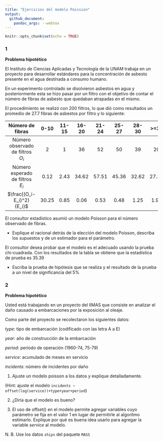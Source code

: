 ```yaml
---
title: "Ejercicios del modelo Poission"
output: 
  github_document:
    pandoc_args: --webtex
---
```


```r
knitr::opts_chunk$set(echo = TRUE)
```

### 1

__Problema hipotético__

El Instituto de Ciencias Aplicadas y Tecnología de la UNAM trabaja en un proyecto para desarrollar estándares para la concentración de asbesto presente en el agua destinada a consumo humano.

En un experimento controlado se disolvieron asbestos en agua y posteriormente esta se hizo pasar por un filtro con el objetivo de contar el número de fibras de asbesto que quedaban atrapadas en el mismo.

El procedimiento se realizó con 200 filtros, lo que dió como resultados un promedio de 27.7 fibras de asbestos por filtro y lo siguiente:

|           Número de fibras           |  0-10 | 11-15 | 16-20 | 21-24 | 25-27 | 28-30 |  >=31 |  suma |
|:------------------------------------:|:-----:|:-----:|:-----:|:-----:|:-----:|:-----:|:-----:|:-----:|
| Número observado de filtros<br>$O_i$ |   2   |   1   |   36  |   52  |   50  |   39  |   20  |  200  |
|  Número esperado de filtros<br>$E_i$ |  0.12 |  2.43 | 34.62 | 57.51 | 45.36 | 32.62 | 27.34 |  200  |
|       $\frac{(O_i-E_i)^2}{E_i}$      | 30.25 |  0.85 |  0.06 |  0.53 |  0.48 |  1.25 |  1.97 | 35.39 |

El consultor estadístico asumió un modelo Poisson para el número observado de fibras.

- Explique el racional detrás de la elección del modelo Poisson, describa los supuestos y de un estimador para el parámetro.

El consultor desea probar que el modelo es el adecuado usando la prueba chi-cuadrada. Con los resultados de la tabla se obtiene que la estadística de prueba es 35.39

- Escriba la prueba de hipótesis que se realiza y el resultado de la prueba a un nivel de significancia del 5%

### 2

__Problema hipotético__

Usted está trabajando en un proyecto del IIMAS que consiste en analizar el daño causado a embarcaciones por la exposición al oleaje. 

Como parte del proyecto se recolectaron los siguientes datos:

_type_: tipo de embarcación (codificado con las letra A a E)

_year_: año de construcción de la embarcación

_period_: periodo de operación (1960-74, 75-79)

_service_: acumulado de meses en servicio

_incidents_: número de incidentes por daño

1. Ajuste un modelo poisson a los datos y explique detalladamente.

(Hint: ajuste el modelo `incidents ~ offset(log(service))+type+year+period`)

2. ¿Diría que el modelo es bueno?

3. El uso de offset() en el modelo permite agregar variables cuyo parámetro se fija en el valor 1 en lugar de permitirle al algoritmo estimarlo. Explique por qué es buena idea usarlo para agregar la variable _service_ al modelo.

N. B. Use los datos `ships` del paquete `MASS`